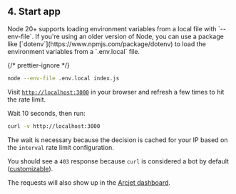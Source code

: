 
## 4. Start app

<Aside type="note" title="env files">
  Node 20+ supports loading environment variables from a local file with
  `--env-file`. If you're using an older version of Node, you can use a package
  like [`dotenv`](https://www.npmjs.com/package/dotenv) to load the environment
  variables from a `.env.local` file.
</Aside>

{/* prettier-ignore */}
```sh
node --env-file .env.local index.js
```

Visit [`http://localhost:3000`](http://localhost:3000) in your browser and
refresh a few times to hit the rate limit.

Wait 10 seconds, then run:

```sh
curl -v http://localhost:3000
```

The wait is necessary because the decision is cached for your IP based on the
`interval` rate limit configuration.

You should see a `403` response because `curl` is considered a bot by default
([customizable](/bot-protection/identifying-bots)).

The requests will also show up in the [Arcjet
dashboard](https://app.arcjet.com).
